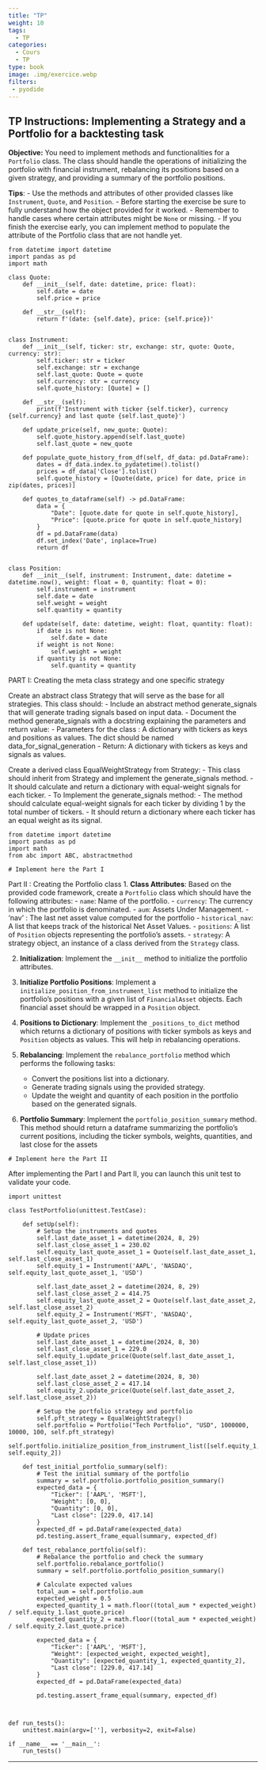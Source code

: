 ```yaml
---
title: "TP"
weight: 10
tags:
  - TP
categories:
  - Cours
  - TP
type: book
image: .img/exercice.webp
filters:
 - pyodide
---
```


## TP Instructions: Implementing a Strategy and a Portfolio for a backtesting task

**Objective:**
You need to implement methods and functionalities for a `Portfolio` class. The class should handle the operations
of initializing the portfolio with financial instrument, rebalancing its positions based on a given strategy,
and providing a summary of the portfolio positions.

**Tips**:
- Use the methods and attributes of other provided classes like `Instrument`, `Quote`, and `Position`.
- Before starting the exercise be sure to fully understand how the object provided for it worked.
- Remember to handle cases where certain attributes might be `None` or missing.
- If you finish the exercise early, you can implement method to populate the attribute of the Portfolio class that
  are not handle yet.
  
```pyodide-python
from datetime import datetime
import pandas as pd
import math

class Quote:
    def __init__(self, date: datetime, price: float):
        self.date = date
        self.price = price

    def __str__(self):
        return f'(date: {self.date}, price: {self.price})'


class Instrument:
    def __init__(self, ticker: str, exchange: str, quote: Quote, currency: str):
        self.ticker: str = ticker
        self.exchange: str = exchange
        self.last_quote: Quote = quote
        self.currency: str = currency
        self.quote_history: [Quote] = []

    def __str__(self):
        print(f'Instrument with ticker {self.ticker}, currency {self.currency} and last quote {self.last_quote}')

    def update_price(self, new_quote: Quote):
        self.quote_history.append(self.last_quote)
        self.last_quote = new_quote

    def populate_quote_history_from_df(self, df_data: pd.DataFrame):
        dates = df_data.index.to_pydatetime().tolist()
        prices = df_data['Close'].tolist()
        self.quote_history = [Quote(date, price) for date, price in zip(dates, prices)]

    def quotes_to_dataframe(self) -> pd.DataFrame:
        data = {
            "Date": [quote.date for quote in self.quote_history],
            "Price": [quote.price for quote in self.quote_history]
        }
        df = pd.DataFrame(data)
        df.set_index('Date', inplace=True)
        return df


class Position:
    def __init__(self, instrument: Instrument, date: datetime = datetime.now(), weight: float = 0, quantity: float = 0):
        self.instrument = instrument
        self.date = date
        self.weight = weight
        self.quantity = quantity

    def update(self, date: datetime, weight: float, quantity: float):
        if date is not None:
            self.date = date
        if weight is not None:
            self.weight = weight
        if quantity is not None:
            self.quantity = quantity

```

PART I: Creating the meta class strategy and one specific strategy

Create an abstract class Strategy that will serve as the base for all strategies. This class should:
    - Include an abstract method generate_signals that will generate trading signals based on input data.
    - Document the method generate_signals with a docstring explaining the parameters and return value:
        - Parameters for the class : A dictionary with tickers as keys and positions as values. The dict should be named
        data_for_signal_generation
        - Return: A dictionary with tickers as keys and signals as values.

Create a derived class EqualWeightStrategy from Strategy:
    - This class should inherit from Strategy and implement the generate_signals method.
     - It should calculate and return a dictionary with equal-weight signals for each ticker.
    - To Implement the generate_signals method:
    - The method should calculate equal-weight signals for each ticker by dividing 1 by the total number of tickers.
    - It should return a dictionary where each ticker has an equal weight as its signal.

```pyodide-python
from datetime import datetime
import pandas as pd
import math
from abc import ABC, abstractmethod

# Implement here the Part I

```


Part II : Creating the Portfolio class
1. **Class Attributes**:
   Based on the provided code framework, create a `Portfolio` class which should have the following attributes:
   - `name`: Name of the portfolio.
   - `currency`: The currency in which the portfolio is denominated.
   - `aum`: Assets Under Management.
   - 'nav' : The last net asset value computed for the portfolio
   - `historical_nav`: A list that keeps track of the historical Net Asset Values.
   - `positions`: A list of `Position` objects representing the portfolio's assets.
   - `strategy`: A strategy object, an instance of a class derived from the `Strategy` class.

2. **Initialization**:
   Implement the `__init__` method to initialize the portfolio attributes.

3. **Initialize Portfolio Positions**:
   Implement a `initialize_position_from_instrument_list` method to initialize the portfolio's positions with a given
   list of `FinancialAsset` objects. Each financial asset should be wrapped in a `Position` object.

4. **Positions to Dictionary**:
   Implement the `_positions_to_dict` method which returns a dictionary of positions with ticker symbols as keys and
   `Position` objects as values. This will help in rebalancing operations.

5. **Rebalancing**:
   Implement the `rebalance_portfolio` method which performs the following tasks:
   - Convert the positions list into a dictionary.
   - Generate trading signals using the provided strategy.
   - Update the weight and quantity of each position in the portfolio based on the generated signals.

6. **Portfolio Summary**:
   Implement the `portfolio_position_summary` method. This method should return a dataframe summarizing the
   portfolio's current positions, including the ticker symbols, weights, quantities, and last close for the assets

```pyodide-python
# Implement here the Part II

```

After implementing the Part I and Part II, you can launch this unit test to validate your code.
```pyodide-python
import unittest

class TestPortfolio(unittest.TestCase):

    def setUp(self):
        # Setup the instruments and quotes
        self.last_date_asset_1 = datetime(2024, 8, 29)
        self.last_close_asset_1 = 230.02
        self.equity_last_quote_asset_1 = Quote(self.last_date_asset_1, self.last_close_asset_1)
        self.equity_1 = Instrument('AAPL', 'NASDAQ', self.equity_last_quote_asset_1, 'USD')

        self.last_date_asset_2 = datetime(2024, 8, 29)
        self.last_close_asset_2 = 414.75
        self.equity_last_quote_asset_2 = Quote(self.last_date_asset_2, self.last_close_asset_2)
        self.equity_2 = Instrument('MSFT', 'NASDAQ', self.equity_last_quote_asset_2, 'USD')

        # Update prices
        self.last_date_asset_1 = datetime(2024, 8, 30)
        self.last_close_asset_1 = 229.0
        self.equity_1.update_price(Quote(self.last_date_asset_1, self.last_close_asset_1))

        self.last_date_asset_2 = datetime(2024, 8, 30)
        self.last_close_asset_2 = 417.14
        self.equity_2.update_price(Quote(self.last_date_asset_2, self.last_close_asset_2))

        # Setup the portfolio strategy and portfolio
        self.pft_strategy = EqualWeightStrategy()
        self.portfolio = Portfolio("Tech Portfolio", "USD", 1000000, 10000, 100, self.pft_strategy)
        self.portfolio.initialize_position_from_instrument_list([self.equity_1, self.equity_2])

    def test_initial_portfolio_summary(self):
        # Test the initial summary of the portfolio
        summary = self.portfolio.portfolio_position_summary()
        expected_data = {
            "Ticker": ['AAPL', 'MSFT'],
            "Weight": [0, 0],
            "Quantity": [0, 0],
            "Last close": [229.0, 417.14]
        }
        expected_df = pd.DataFrame(expected_data)
        pd.testing.assert_frame_equal(summary, expected_df)

    def test_rebalance_portfolio(self):
        # Rebalance the portfolio and check the summary
        self.portfolio.rebalance_portfolio()
        summary = self.portfolio.portfolio_position_summary()

        # Calculate expected values
        total_aum = self.portfolio.aum
        expected_weight = 0.5
        expected_quantity_1 = math.floor((total_aum * expected_weight) / self.equity_1.last_quote.price)
        expected_quantity_2 = math.floor((total_aum * expected_weight) / self.equity_2.last_quote.price)

        expected_data = {
            "Ticker": ['AAPL', 'MSFT'],
            "Weight": [expected_weight, expected_weight],
            "Quantity": [expected_quantity_1, expected_quantity_2],
            "Last close": [229.0, 417.14]
        }
        expected_df = pd.DataFrame(expected_data)

        pd.testing.assert_frame_equal(summary, expected_df)



def run_tests():
    unittest.main(argv=[''], verbosity=2, exit=False)

if __name__ == '__main__':
    run_tests()
```


---